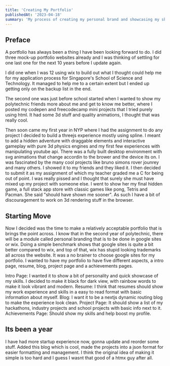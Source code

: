 ```yaml
---
title: 'Creating My Portfolio'
publishedAt: '2023-04-18'
summary: 'My process of creating my personal brand and showcasing my skills for the industry.'
---
```

## Preface
A portfolio has always been a thing I have been looking forward to do. I did three mock-up portfolio websites already and I was thinking of settling for one last one for the next 10 years before I update again.

I did one when I was 12 using wix to build out what I thought could help me for my application process for Singapore's School of Science and Technology. It managed to help me to a certain extent but I ended up getting only on the backup list in the end.

The second one was just before school started when I wanted to show my polytechnic friends more about me and get to know me better, where I posted my codepen and freecodecamp mini projects that I tried purely using html. It had some 3d stuff and quality animations, I thought that was really cool. 

Then soon came my first year in NYP where I had the assignment to do any project I decided to build a threejs experience mostly using spline. I meant to add a hidden adventure with draggable elements and interactive gameplay with pure 3d physics engines and my first few experiences with manipulating youtube api. There was a fully built desktop environment with svg animations that change accordin to the brower and the device its on. I was fascinated by the many cool projects like bruno simons rover jounrey and many others. I showed it to my friends and they liked it. I then decided to submit it as my assignment of which my teacher graded me a C for being out of point. I was really pissed and I thought that surely she must have mixed up my project with someone else. I went to show her my final hidden game, a full stack app store with classic games like pong, Tetris and Pacman. She said "should have shown me sooner". As such I have a bit of discouragement to work on 3d rendering stuff in the browser.

## Starting Move

Now I decided was the time to make a relatively acceptable portfolio that is brings the point across. I know that in the second year of polytechnic, there will be a module called personal branding that is to be done in google sites or wix. Doing a simple benchmark shows that google sites is quite a bit better compared to wix, and top of that, wix has stupid looking trademarks all across the website. It was a no brainer to choose google sites for my portfolio. I wanted to have my portfolio to have five different aspects, a intro page, resume, blog, project page and a achievements pages.

Intro Page: I wanted it to show a bit of personality and quick showcase of my skills. I decided to make it black for dark view, with rainbow words to make it look vibrant and modern.
Resume: I think that resumes should show my work experience and skills in a easy to read format with basic information about myself.
Blog: I want it to be a nextjs dynamic routing blog to make the experience look clean.
Project Page: It should show a list of my hackathons, industry projects and school projects with basic info next to it.
Achievements Page: Should show my skills and help boost my profile.

## Its been a year

I have had more startup experience now, gonna update and reorder some stuff. Added this blog which is cool, made the projects into a json format for easier formatting and management. I think the original idea of making it simple is too hard and I guess I wasnt that good of a htmx guy after all.